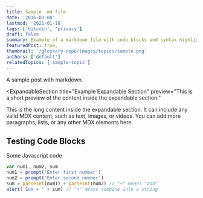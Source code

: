 ```yaml
---
title: Sample .md file
date: '2016-03-08'
lastmod: '2021-01-18'
tags: ['bitcoin', 'privacy']
draft: false
summary: Example of a markdown file with code blocks and syntax highlighting
featuredPost: true,
thumbnail: '/glossary-repo/images/topics/sample.png'
authors: ['default']
relatedTopics: ['sample-topic']
---
```


A sample post with markdown.

<ExpandableSection
  title="Example Expandable Section"
  preview="This is a short preview of the content inside the expandable section."
>
  <p>
    This is the long content inside the expandable section. It can include any
    valid MDX content, such as text, images, or videos.
    You can add more paragraphs, lists, or any other MDX elements here.
  </p>
</ExpandableSection>


## Testing Code Blocks

Some Javascript code

```javascript
var num1, num2, sum
num1 = prompt('Enter first number')
num2 = prompt('Enter second number')
sum = parseInt(num1) + parseInt(num2) // "+" means "add"
alert('Sum = ' + sum) // "+" means combine into a string
```


